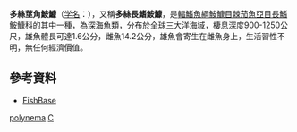 {{Speciesbox
| name = 多絲莖角鮟鱇
| image = C polynema.JPG
| image_width = 250px
| image_caption = 
| status = NE
| status_system = IUCN3.1
| genus = Caulophryne
| species = polynema
| authority = {{le|查爾斯·塔特·里根|Charles Tate Regan|Regan}}, 1930
| synonyms = *''Caulophryne jordani polynema, Regan, 1930''
}}

'''多絲莖角鮟鱇'''（[[学名|学名]]：''{{lang|la|Caulophryne polynema}}''），又稱'''多絲長鰭鮟鱇'''，是[[輻鰭魚綱|輻鰭魚綱]][[鮟鱇目|鮟鱇目]][[棘茄魚亞目|棘茄魚亞目]][[長鰭鮟鱇科|長鰭鮟鱇科]]的其中一[[種|種]]，為深海魚類，分布於全球三大洋海域，棲息深度900-1250公尺，雄魚體長可達1.6公分，雌魚14.2公分，雄魚會寄生在雌魚身上，生活習性不明，無任何經濟價值。

==參考資料==
* [http://fishdb.sinica.edu.tw/ FishBase]{{Wayback|url=http://fishdb.sinica.edu.tw/ |date=20160304193340 }}
{{Taxonbar|from=Q2551985}}

[[Category:莖角鮟鱇屬|polynema]]
[[Category:1930年描述的魚類|C]]


{{魚類小作品}}